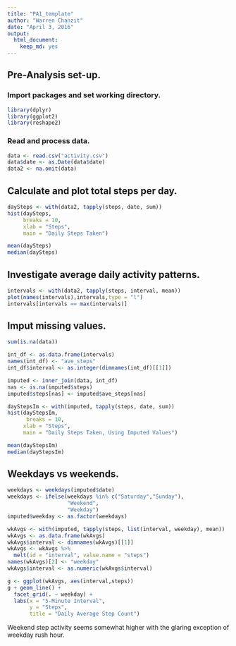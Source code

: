 ---
title: "PA1_template"
author: "Warren Chanzit"
date: "April 3, 2016"
output: 
  html_document: 
    keep_md: yes
---

## Pre-Analysis set-up.
### Import packages and set working directory.
```{r}
library(dplyr)
library(ggplot2)
library(reshape2)
```

### Read and process data.
```{r, echo = TRUE, results = 'as is'}
data <- read.csv("activity.csv")
data$date <- as.Date(data$date)
data2 <- na.omit(data)
```

## Calculate and plot total steps per day.
```{r, echo = TRUE}
daySteps <- with(data2, tapply(steps, date, sum))
hist(daySteps,
     breaks = 10,
     xlab = "Steps",
     main = "Daily Steps Taken")
```

```{r, echo = TRUE}
mean(daySteps)
median(daySteps)
```

## Investigate average daily activity patterns.
```{r, echo = TRUE}
intervals <- with(data2, tapply(steps, interval, mean))
plot(names(intervals),intervals,type = "l")
intervals[intervals == max(intervals)]
```

## Imput missing values.
```{r, echo = TRUE}
sum(is.na(data))
```

```{r, echo = TRUE}
int_df <- as.data.frame(intervals)
names(int_df) <- "ave_steps"
int_df$interval <- as.integer(dimnames(int_df)[[1]])

imputed <- inner_join(data, int_df)
nas <- is.na(imputed$steps)
imputed$steps[nas] <- imputed$ave_steps[nas]

dayStepsIm <- with(imputed, tapply(steps, date, sum))
hist(dayStepsIm,
      breaks = 10,
     xlab = "Steps",
     main = "Daily Steps Taken, Using Imputed Values")
```

```{r, echo = TRUE}
mean(dayStepsIm)
median(dayStepsIm)
```

## Weekdays vs weekends.
```{r, echo = TRUE}
weekdays <- weekdays(imputed$date)
weekdays <- ifelse(weekdays %in% c("Saturday","Sunday"),
                   "Weekend",
                   "Weekday")
imputed$weekday <- as.factor(weekdays)

wkAvgs <- with(imputed, tapply(steps, list(interval, weekday), mean))
wkAvgs <- as.data.frame(wkAvgs)
wkAvgs$interval <- dimnames(wkAvgs)[[1]]
wkAvgs <- wkAvgs %>%
  melt(id = "interval", value.name = "steps")
names(wkAvgs)[2] <- "weekday"
wkAvgs$interval <- as.numeric(wkAvgs$interval)
```

```{r, echo = TRUE}
g <- ggplot(wkAvgs, aes(interval,steps))
g + geom_line() +
  facet_grid(. ~ weekday) +
  labs(x = "5-Minute Interval",
       y = "Steps",
       title = "Daily Average Step Count")
```

Weekend step activity seems somewhat higher with the glaring exception of weekday rush hour.


